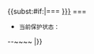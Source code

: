 {{<includeonly>subst:</includeonly>#if:{{{页面名|}}}|=== [[{{{页面名|}}}]] ===
* <small>当前保护状态：{{protection status|{{{页面名|}}}}}</small>
{{{解除保护理由|}}}--~~<includeonly></includeonly>~~
|}}